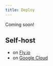 ```yaml
---
title: Deploy
---
```


<Note>Coming soon!</Note>

## Self-host

- on [Fly.io](https://dev.to/willydouhard/how-to-deploy-your-chainlit-app-to-flyio-38ja)
- on [Google Cloud](https://pseudohvr.medium.com/deploying-chainlit-on-gcp-72231ba6b77f)
